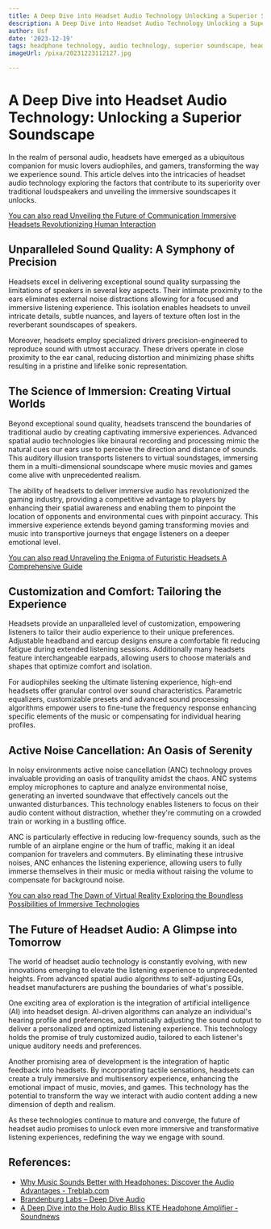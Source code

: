```yaml
---
title: A Deep Dive into Headset Audio Technology Unlocking a Superior Soundscape
description: A Deep Dive into Headset Audio Technology Unlocking a Superior Soundscape
author: Usf
date: '2023-12-19'
tags: headphone technology, audio technology, superior soundscape, headset audio technology
imageUrl: /pixa/20231223112127.jpg

---
```

# A  Deep Dive into Headset Audio Technology: Unlocking a Superior Soundscape

In the  realm of  personal audio, headsets have emerged as a ubiquitous companion for music lovers audiophiles, and gamers, transforming the way we  experience sound. This article delves into the  intricacies of headset audio technology exploring the factors that  contribute to its superiority over traditional loudspeakers and unveiling  the immersive soundscapes it  unlocks.

[You can also  read Unveiling  the Future of Communication Immersive Headsets Revolutionizing  Human Interaction](Unveiling%20the%20Future%20of%20Communication%20Immersive%20Headsets%20Revolutionizing%20Human%20Interaction)


## Unparalleled Sound Quality: A Symphony of Precision

Headsets excel in delivering exceptional sound quality  surpassing the  limitations of speakers in several key aspects. Their intimate proximity to  the ears eliminates external  noise distractions allowing for  a focused and immersive listening experience.  This isolation enables headsets to unveil intricate details, subtle nuances,  and layers of texture  often lost in the reverberant soundscapes of speakers.

Moreover, headsets employ specialized drivers precision-engineered to reproduce sound  with utmost accuracy. These drivers operate in  close proximity to the ear canal, reducing  distortion  and  minimizing phase shifts resulting in a pristine and lifelike  sonic representation.

## The Science of Immersion: Creating Virtual Worlds

Beyond  exceptional sound quality, headsets transcend the  boundaries of traditional audio by creating  captivating immersive experiences. Advanced spatial audio technologies like binaural recording and processing mimic the natural cues our ears use to perceive the direction and distance of sounds. This auditory illusion transports  listeners to virtual soundstages, immersing them in a multi-dimensional soundscape where music movies  and games come alive with unprecedented realism.

The ability of headsets to deliver immersive audio has revolutionized the gaming industry, providing a competitive advantage to players by enhancing their spatial awareness and enabling them to pinpoint the location  of opponents and  environmental  cues with pinpoint accuracy. This immersive experience extends beyond gaming transforming  movies and music into transportive journeys that engage listeners on a deeper emotional level.

[You  can also read Unraveling  the Enigma of Futuristic Headsets A Comprehensive Guide](Unraveling%20the%20Enigma%20of%20Futuristic%20Headsets%20A%20Comprehensive%20Guide)


## Customization and Comfort: Tailoring the Experience

Headsets provide an unparalleled level of customization, empowering listeners to tailor their audio experience to their unique preferences. Adjustable headband and earcup designs ensure a comfortable fit reducing fatigue during extended listening  sessions. Additionally many headsets feature  interchangeable earpads, allowing users to choose materials and shapes that optimize comfort and isolation.

For audiophiles seeking the ultimate listening experience, high-end headsets offer  granular control over sound  characteristics. Parametric equalizers, customizable presets and advanced sound processing algorithms empower users to fine-tune the frequency response enhancing specific elements of  the music or compensating for individual hearing profiles.

## Active Noise Cancellation: An Oasis of Serenity

In noisy environments active  noise cancellation  (ANC) technology proves invaluable providing an oasis  of tranquility amidst the  chaos. ANC systems employ microphones to capture and analyze environmental noise, generating an inverted soundwave that effectively cancels out  the unwanted disturbances. This technology enables listeners to focus on their audio content without distraction, whether they're commuting on a  crowded  train or  working in a bustling office.

ANC is particularly effective in reducing low-frequency sounds, such as the rumble of an airplane engine or  the hum  of traffic, making it an ideal companion for  travelers and commuters. By  eliminating these intrusive noises, ANC  enhances the listening  experience, allowing users to fully immerse themselves in their music or media  without raising the  volume to compensate for background noise.

[You can also read The Dawn of Virtual Reality Exploring  the Boundless Possibilities of Immersive Technologies](The%20Dawn%20of%20Virtual%20Reality%20Exploring%20the%20Boundless%20Possibilities%20of%20Immersive%20Technologies)


##  The Future of Headset Audio: A Glimpse into Tomorrow

The world of headset audio technology is  constantly evolving, with new innovations emerging to elevate the listening  experience to unprecedented heights. From advanced spatial audio algorithms to self-adjusting  EQs, headset manufacturers are pushing the boundaries of what's  possible.

One exciting area of exploration is the integration of artificial intelligence (AI) into headset design. AI-driven algorithms can analyze an individual's hearing profile and preferences, automatically adjusting the sound output to deliver a personalized and optimized listening experience.  This technology holds the promise of truly customized audio, tailored  to each listener's unique auditory needs and preferences.

Another promising area of development is the integration of haptic feedback into headsets. By incorporating tactile sensations, headsets can  create a truly immersive and multisensory experience, enhancing the  emotional impact of music, movies, and games. This  technology has the potential to transform the way we  interact with audio  content  adding a new dimension of depth and realism.

As these technologies continue to mature and converge, the  future of headset  audio promises to unlock  even more immersive and transformative listening experiences, redefining the way we engage with sound.

## References:
- [Why Music Sounds Better with Headphones: Discover the Audio Advantages - Treblab.com](https://treblab.com/blogs/news/why-music-sounds-better-with-headphones)
- [Brandenburg Labs – Deep Dive Audio](https://brandenburg-labs.com/)
- [A Deep Dive into the Holo Audio Bliss KTE Headphone Amplifier - Soundnews](https://soundnews.net/reviews/amplifiers/headphone-amps/a-deep-dive-into-the-holo-audio-bliss-kte-headphone-amplifier/)

